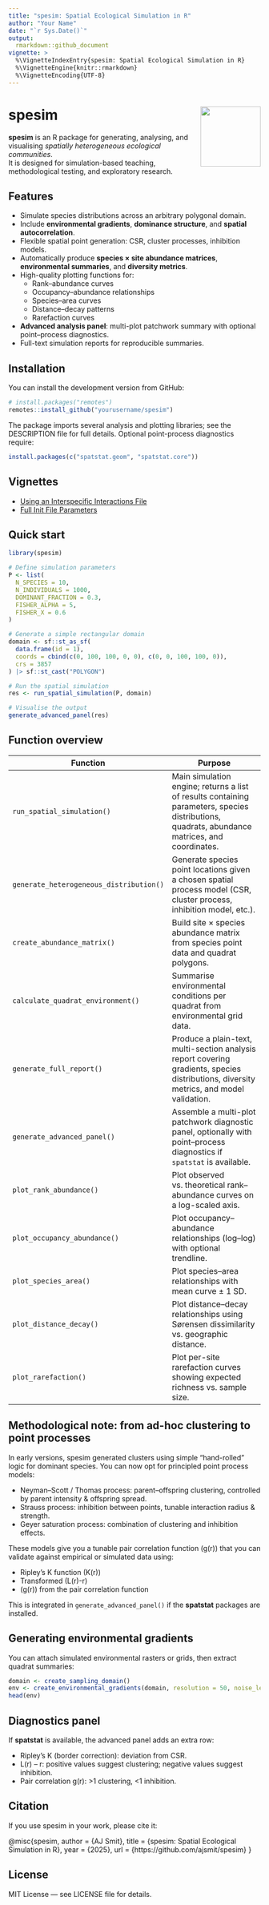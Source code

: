 ```yaml
---
title: "spesim: Spatial Ecological Simulation in R"
author: "Your Name"
date: "`r Sys.Date()`"
output:
  rmarkdown::github_document
vignette: >
  %\VignetteIndexEntry{spesim: Spatial Ecological Simulation in R}
  %\VignetteEngine{knitr::rmarkdown}
  %\VignetteEncoding{UTF-8}
---
```


# spesim <img src="man/figures/logo.png" align="right" width="120" />

**spesim** is an R package for generating, analysing, and visualising *spatially heterogeneous ecological communities*.  
It is designed for simulation-based teaching, methodological testing, and exploratory research.

## Features

- Simulate species distributions across an arbitrary polygonal domain.
- Include **environmental gradients**, **dominance structure**, and **spatial autocorrelation**.
- Flexible spatial point generation: CSR, cluster processes, inhibition models.
- Automatically produce **species × site abundance matrices**, **environmental summaries**, and **diversity metrics**.
- High-quality plotting functions for:
  - Rank–abundance curves
  - Occupancy–abundance relationships
  - Species–area curves
  - Distance–decay patterns
  - Rarefaction curves
- **Advanced analysis panel**: multi-plot patchwork summary with optional point–process diagnostics.
- Full-text simulation reports for reproducible summaries.

## Installation

You can install the development version from GitHub:

```r
# install.packages("remotes")
remotes::install_github("yourusername/spesim")
```

The package imports several analysis and plotting libraries; see the DESCRIPTION file for full details.
Optional point-process diagnostics require:

```r
install.packages(c("spatstat.geom", "spatstat.core"))
```

## Vignettes

- [Using an Interspecific Interactions File](https://ajsmit.github.io/spesim/articles/spesim-interactions.html)
- [Full Init File Parameters](https://ajsmit.github.io/spesim/articles/spesim-init-parameters.html)

## Quick start

```r
library(spesim)

# Define simulation parameters
P <- list(
  N_SPECIES = 10,
  N_INDIVIDUALS = 1000,
  DOMINANT_FRACTION = 0.3,
  FISHER_ALPHA = 5,
  FISHER_X = 0.6
)

# Generate a simple rectangular domain
domain <- sf::st_as_sf(
  data.frame(id = 1),
  coords = cbind(c(0, 100, 100, 0, 0), c(0, 0, 100, 100, 0)),
  crs = 3857
) |> sf::st_cast("POLYGON")

# Run the spatial simulation
res <- run_spatial_simulation(P, domain)

# Visualise the output
generate_advanced_panel(res)
```

## Function overview

| Function | Purpose |
|----------|---------|
| `run_spatial_simulation()` | Main simulation engine; returns a list of results containing parameters, species distributions, quadrats, abundance matrices, and coordinates. |
| `generate_heterogeneous_distribution()` | Generate species point locations given a chosen spatial process model (CSR, cluster process, inhibition model, etc.). |
| `create_abundance_matrix()` | Build site × species abundance matrix from species point data and quadrat polygons. |
| `calculate_quadrat_environment()` | Summarise environmental conditions per quadrat from environmental grid data. |
| `generate_full_report()` | Produce a plain-text, multi-section analysis report covering gradients, species distributions, diversity metrics, and model validation. |
| `generate_advanced_panel()` | Assemble a multi-plot patchwork diagnostic panel, optionally with point–process diagnostics if `spatstat` is available. |
| `plot_rank_abundance()` | Plot observed vs. theoretical rank–abundance curves on a log-scaled axis. |
| `plot_occupancy_abundance()` | Plot occupancy–abundance relationships (log–log) with optional trendline. |
| `plot_species_area()` | Plot species–area relationships with mean curve ± 1 SD. |
| `plot_distance_decay()` | Plot distance–decay relationships using Sørensen dissimilarity vs. geographic distance. |
| `plot_rarefaction()` | Plot per-site rarefaction curves showing expected richness vs. sample size. |

## Methodological note: from ad-hoc clustering to point processes

In early versions, spesim generated clusters using simple “hand-rolled” logic for dominant species.
You can now opt for principled point process models:

- Neyman–Scott / Thomas process: parent–offspring clustering, controlled by parent intensity & offspring spread.
- Strauss process: inhibition between points, tunable interaction radius & strength.
- Geyer saturation process: combination of clustering and inhibition effects.

These models give you a tunable pair correlation function (g(r)) that you can validate against empirical or simulated data using:

- Ripley’s K function (K(r))
- Transformed (L(r)-r)
- (g(r)) from the pair correlation function

This is integrated in `generate_advanced_panel()` if the **spatstat** packages are installed.

## Generating environmental gradients

You can attach simulated environmental rasters or grids, then extract quadrat summaries:

```r
domain <- create_sampling_domain()
env <- create_environmental_gradients(domain, resolution = 50, noise_level = 0.05)
head(env)
```

## Diagnostics panel

If **spatstat** is available, the advanced panel adds an extra row:

- Ripley’s K (border correction): deviation from CSR.
- L(r) – r: positive values suggest clustering; negative values suggest inhibition.
- Pair correlation g(r): >1 clustering, <1 inhibition.

## Citation

If you use spesim in your work, please cite it:

@misc{spesim,
  author = {AJ Smit},
  title = {spesim: Spatial Ecological Simulation in R},
  year = {2025},
  url = {https://github.com/ajsmit/spesim}
}


## License

MIT License — see LICENSE file for details.

